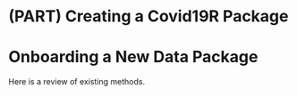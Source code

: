 # (PART) Creating a Covid19R Package {-} 

# Onboarding a New Data Package

Here is a review of existing methods.
